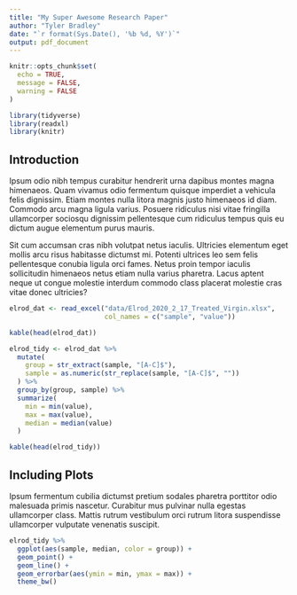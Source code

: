 ```yaml
---
title: "My Super Awesome Research Paper"
author: "Tyler Bradley"
date: "`r format(Sys.Date(), '%b %d, %Y')`"
output: pdf_document
---
```


```r
knitr::opts_chunk$set(
  echo = TRUE,
  message = FALSE,
  warning = FALSE
)
```

```r
library(tidyverse)
library(readxl)
library(knitr)
```

## Introduction

Ipsum odio nibh tempus curabitur hendrerit urna dapibus montes magna himenaeos. Quam vivamus odio fermentum quisque imperdiet a vehicula felis dignissim. Etiam montes nulla litora magnis justo himenaeos id diam. Commodo arcu magna ligula varius. Posuere ridiculus nisi vitae fringilla ullamcorper sociosqu dignissim pellentesque cum ridiculus tempus quis eu dictum augue elementum purus mauris.

Sit cum accumsan cras nibh volutpat netus iaculis. Ultricies elementum eget mollis arcu risus habitasse dictumst mi. Potenti ultrices leo sem felis pellentesque conubia ligula orci fames. Netus proin tempor iaculis sollicitudin himenaeos netus etiam nulla varius pharetra. Lacus aptent neque ut congue molestie interdum commodo class placerat molestie cras vitae donec ultricies?

```r
elrod_dat <- read_excel("data/Elrod_2020_2_17_Treated_Virgin.xlsx", 
                        col_names = c("sample", "value"))

kable(head(elrod_dat))
```

```r
elrod_tidy <- elrod_dat %>% 
  mutate(
    group = str_extract(sample, "[A-C]$"),
    sample = as.numeric(str_replace(sample, "[A-C]$", ""))
  ) %>% 
  group_by(group, sample) %>% 
  summarize(
    min = min(value),
    max = max(value),
    median = median(value)
  ) 

kable(head(elrod_tidy))
```

## Including Plots

Ipsum fermentum cubilia dictumst pretium sodales pharetra porttitor odio malesuada primis nascetur. Curabitur mus pulvinar nulla egestas ullamcorper class. Mattis rutrum vestibulum orci rutrum litora suspendisse ullamcorper vulputate venenatis suscipit.

```r
elrod_tidy %>% 
  ggplot(aes(sample, median, color = group)) + 
  geom_point() +
  geom_line() + 
  geom_errorbar(aes(ymin = min, ymax = max)) + 
  theme_bw()

```
